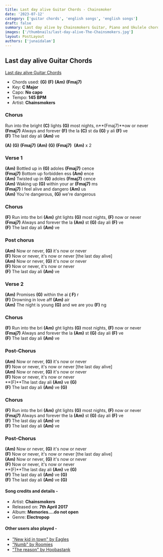 ```yaml
---
title: Last day alive Guitar Chords - Chainsmoker
date: '2023-07-12'
category: ['guitar chords', 'english songs', 'english songs']
draft: false
summary: Last day alive by Chainsmokers Guitar, Piano and Ukulele chords, Chords used - (G) (F) (Am) (Fmaj7) , Capo - No capo , Key - C Major.
images: ['/thumbnails/last-day-alive-The-Chainsmokers.jpg']
layout: PostLayout
authors: ['junaidalam']
---
```


## Last day alive Guitar Chords

[Last day alive Guitar Chords](/thumbnails/last-day-alive-The-Chainsmokers.jpg)

- Chords used: **(G)** **(F)** **(Am)** **(Fmaj7)**
- Key: **C Major**
- Capo: **No capo**
- Tempo: **145 BPM**
- Artist: **Chainsmokers**

### Chorus

Run into the bright **(C)** lights **(G)** most nights, n**(Fmaj7)**ow or never\
**(Fmaj7)** Always and forever **(F)** the la **(C)** st da **(G)** y ali **(F)** ve\
**(F)** The last day ali **(Am)** ve

**(A)** **(G)** **(Fmaj7)** **(Am)**
**(G)** **(Fmaj7)**  **(Am)** x 2

### Verse 1

**(Am)** Bottled up in **(G)** adoles **(Fmaj7)** cence\
**(Fmaj7)** Bottom up forbidden ess **(Am)** ence\
**(Am)** Twisted up in **(G)** adoles **(Fmaj7)** cence\
**(Am)** Waking up **(G)** within your ar **(Fmaj7)** ms\
**(Fmaj7)** I feel alive and dangero **(Am)** us\
**(Am)** You're dangerous, **(G)** we're dangerous

### Chorus

**(F)** Run into the bri **(Am)** ght lights **(G)** most nights, **(F)** now or never\
**(Fmaj7)** Always and forever the la **(Am)** st **(G)** day ali **(F)** ve\
**(F)** The last day ali **(Am)** ve

### Post chorus

**(Am)** Now or never, **(G)** it's now or never\
**(F)** Now or never, it's now or never [the last day alive]\
**(Am)** Now or never, **(G)** it's now or never\
**(F)** Now or never, it's now or never\
**(F)** The last day ali **(Am)** ve

### Verse 2

**(Am)** Promises **(G)** within the ai **( F)** r\
**(F)** Drowning in love aff **(Am)** air\
**(Am)** The night is young **(G)** and we are you **(F)** ng

### Chorus

**(F)** Run into the bri **(Am)** ght lights **(G)** most nights, **(F)** now or never\
**(Fmaj7)** Always and forever the la **(Am)** st **(G)** day ali **(F)** ve\
**(F)** The last day ali **(Am)** ve

### Post-Chorus

**(Am)** Now or never, **(G)** it's now or never\
**(F)** Now or never, it's now or never [the last day alive]\
**(Am)** Now or never, **(G)** it's now or never\
**(F)** Now or never, it's now or never\
**(F)**The last day ali **(Am)** ve **(G)**\
**(F)** The last day ali **(Am)** ve **(G)**

### Chorus

**(F)** Run into the bri **(Am)** ght lights **(G)** most nights, **(F)** now or never\
**(Fmaj7)** Always and forever the la **(Am)** st **(G)** day ali **(F)** ve\
**(F)** The last day ali **(Am)** ve\
**(F)** The last day ali **(Am)** ve

### Post-Chorus

**(Am)** Now or never, **(G)** it's now or never\
**(F)** Now or never, it's now or never [the last day alive]\
**(Am)** Now or never, **(G)** it's now or never\
**(F)** Now or never, it's now or never\
**(F)**The last day ali **(Am)** ve **(G)**\
**(F)** The last day ali **(Am)** ve **(G)**\
**(F)** The last day ali **(Am)** ve **(G)**

#### Song credits and details -

- Artist: **Chainsmokers**
- Released on: **7th April 2017**
- Album: **Memories....do not open**
- Genre: **Electropop**

#### Other users also played -

- ["New kid in town" by Eagles](https://www.chordsco.com/chords/new-kid-in-town-guitar-chords-by-eagles)
- ["Numb" by Roomies](https://www.chordsco.com/chords/numb-guitar-chords-by-roomies)
- ["The reason" by Hoobastank](https://www.chordsco.com/chords/the-reason-guitar-chords-by-hoobastank)
